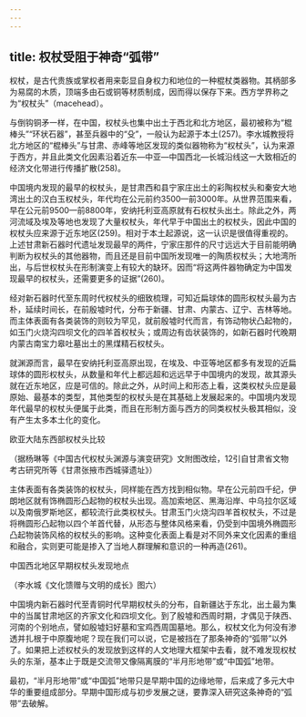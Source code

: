 ```yaml
---
---
---
```

title: 权杖受阻于神奇“弧带”
---




权杖，是古代贵族或掌权者用来彰显自身权力和地位的一种棍杖类器物。其柄部多为易腐的木质，顶端多由石或铜等材质制成，因而得以保存下来。西方学界称之为“权杖头”（macehead）。

与倒钩铜矛一样，在中国，权杖头也集中出土于西北和北方地区，最初被称为“棍棒头”“环状石器”，甚至兵器中的“殳”，一般认为起源于本土(257)。李水城教授将北方地区的“棍棒头”与甘肃、赤峰等地区发现的类似器物称为“权杖头”，认为来源于西方，并且此类文化因素沿着近东—中亚—中国西北—长城沿线这一大致相近的经济文化带进行传播扩散(258)。

中国境内发现的最早的权杖头，是甘肃西和县宁家庄出土的彩陶权杖头和秦安大地湾出土的汉白玉权杖头，年代均在公元前约3500—前3000年。从世界范围来看，早在公元前9500—前8800年，安纳托利亚高原就有石权杖头出土。除此之外，两河流域及埃及等地也发现了大量权杖头，年代早于中国出土的权杖头，因此中国的权杖头应来源于近东地区(259)。相对于本土起源说，这一认识是很值得重视的。上述甘肃新石器时代遗址发现最早的两件，宁家庄那件的尺寸远远大于目前能明确判断为权杖头的其他器物，而且还是目前中国所发现唯一的陶质权杖头；大地湾所出，与后世权杖头在形制演变上有较大的缺环。因而“将这两件器物确定为中国发现最早的权杖头，还需要更多的证据”(260)。

经对新石器时代至东周时代权杖头的细致梳理，可知近扁球体的圆形权杖头最为古朴，延续时间长，在前殷墟时代，分布于新疆、甘肃、内蒙古、辽宁、吉林等地。而主体表面有各类装饰的则较为罕见，就前殷墟时代而言，有饰动物状凸起物的，如玉门火烧沟四坝文化的四羊首权杖头；或周边有齿状装饰的，如新石器时代晚期内蒙古南宝力皋吐墓出土的黑煤精石权杖头。

就渊源而言，最早在安纳托利亚高原出现，在埃及、中亚等地区都多有发现的近扁球体的圆形权杖头，从数量和年代上都远超和远远早于中国境内的发现，故其源头就在近东地区，应是可信的。除此之外，从时间上和形态上看，这类权杖头应是最原始、最基本的类型，其他类型的权杖头是在其基础上发展起来的。中国境内发现年代最早的权杖头便属于此类，而且在形制方面与西方的同类权杖头极其相似，没有产生太多本土化的变化。

欧亚大陆东西部权杖头比较

（据杨琳等《中国古代权杖头渊源与演变研究》文附图改绘，12引自甘肃省文物考古研究所等《甘肃张掖市西城驿遗址》）



主体表面有各类装饰的权杖头，同样能在西方找到相似物。早在公元前四千纪，伊朗地区就有饰椭圆形凸起物的权杖头出现。高加索地区、黑海沿岸、中乌拉尔区域以及南俄罗斯地区，都较流行此类权杖头。甘肃玉门火烧沟四羊首权杖头，不过是将椭圆形凸起物以四个羊首代替，从形态与整体风格来看，仍受到中国境外椭圆形凸起物装饰风格的权杖头的影响。这种变化表面上看是对不同外来文化因素的重组和融合，实则更可能是掺入了当地人群理解和意识的一种再造(261)。

中国西北地区早期权杖头发现地点

（李水城《文化馈赠与文明的成长》图六）



中国境内新石器时代至青铜时代早期权杖头的分布，自新疆达于东北，出土最为集中的当属甘肃地区的齐家文化和四坝文化。到了殷墟和西周时期，才偶见于陕西、河南的个别地点，譬如殷墟妇好墓和宝鸡西周国墓地。那么，权杖文化为何没有渗透并扎根于中原腹地呢？现在我们可以说，它是被挡在了那条神奇的“弧带”以外了。如果把上述权杖头的发现放到这样的人文地理大框架中去看，就不难发现权杖头的东渐，基本止于既是交流带又像隔离膜的“半月形地带”或“中国弧”地带。

最初，“半月形地带”或“中国弧”地带只是早期中国的边缘地带，后来成了多元大中华的重要组成部分。早期中国形成与初步发展之谜，要靠深入研究这条神奇的“弧带”去破解。